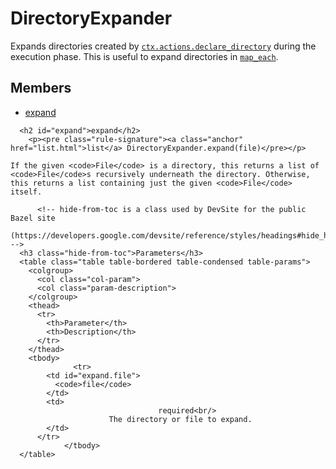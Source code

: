 <html devsite>
<head>
  <meta name="project_path" value="/_project.yaml">
  <meta name="book_path" value="/versions/6.5.0/_book.yaml">
</head>
<body>

<h1 class="page-title" id="modules.DirectoryExpander">DirectoryExpander</h1>

<!-- {% raw %} -->

Expands directories created by <a href='actions.html#declare_directory'><code>ctx.actions.declare_directory</code></a> during the execution phase. This is useful to expand directories in <a href='Args.html#add_all.map_each'><code>map_each</code></a>.

<h2>Members</h2>
<ul>
    <li>
    <a href="#expand">expand</a>
  </li>
  </ul>

      <h2 id="expand">expand</h2>
        <p><pre class="rule-signature"><a class="anchor" href="list.html">list</a> DirectoryExpander.expand(file)</pre></p>

    If the given <code>File</code> is a directory, this returns a list of <code>File</code>s recursively underneath the directory. Otherwise, this returns a list containing just the given <code>File</code> itself.

          <!-- hide-from-toc is a class used by DevSite for the public Bazel site
      (https://developers.google.com/devsite/reference/styles/headings#hide_headings_from_the_toc) -->
      <h3 class="hide-from-toc">Parameters</h3>
      <table class="table table-bordered table-condensed table-params">
        <colgroup>
          <col class="col-param">
          <col class="param-description">
        </colgroup>
        <thead>
          <tr>
            <th>Parameter</th>
            <th>Description</th>
          </tr>
        </thead>
        <tbody>
                  <tr>
            <td id="expand.file">
              <code>file</code>
            </td>
            <td>
                                     required<br/>
                          The directory or file to expand.
            </td>
          </tr>
                </tbody>
      </table>


</body>
</html>

<!-- {% endraw %} -->
